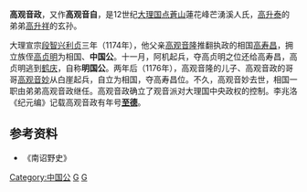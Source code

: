 '''高观音政'''，又作'''高观音自'''，是12世纪[[大理国|大理国]][[点蒼山|点蒼山]]蓮花峰芒湧溪人氏，[[高升泰|高升泰]]的弟弟[[高升祥|高升祥]]的玄孙。

大理宣宗[[段智兴|段智兴]][[利贞|利贞]]三年（1174年），他父亲[[高观音隆|高观音隆]]推翻执政的相国[[高寿昌|高寿昌]]，拥立族侄[[高贞明|高贞明]]为相国、'''中国公'''。十一月，阿机起兵，夺高贞明之位还给高寿昌，高贞明逃到[[鹤庆|鹤庆]]，自称'''明国公'''。两年后（1176年），高观音隆的儿子、高观音政的哥哥[[高观音妙|高观音妙]]从白崖起兵，自立为相国，夺高寿昌位。不久，高观音妙去世，相国一职由弟弟高观音政继任。高观音政确立了观音派对大理国中央政权的控制。李兆洛《纪元编》记载高观音政有年号'''[[中国年号列表#南诏及大理|至德]]'''。

==参考资料==
*《南诏野史》
{{中国公}}
[[Category:中国公|Category:中国公]]
[[Category:大理市人|G]]
[[Category:高姓|G]]